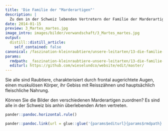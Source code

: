 ```yaml
---
title: 'Die Familie der "Marderartigen"'
description: |
  Zu den in der Schweiz lebenden Vertretern der Familie der Marderartigen (Mustelidae) gehören nebst unseren Zielarten Hermelin (Mustela erminea), Mauswiesel (Mustela nivalis) und Iltis (Mustela putorius) auch der Dachs (Meles meles), der Steinmarder (Martes foina) und der Baummarder (Martes martes). In der Schweiz ausgestorbenen sind Fischotter (Lutra lutra) und Europäischer Nerz (Mustela lutreola).
date: 2014-01-15
preview: 3_Martes_martes.jpg
image_intro: images/bilder/verwandschaft/3_Martes_martes.jpg
output:
  distill::distill_article:
    self_contained: false
canonical: /faszination-kleinraubtiere/unsere-leitarten/13-die-familie-der-marderartigen
params:
  rmdpath: _faszination-kleinraubtiere-unsere-leitarten/13-die-familie-der-marderartigen/13-die-familie-der-marderartigen.Rmd
  editurl: https://github.com/wieselundco/website/edit/master/
---
```



<!-- {vsig} bilder/verwandschaft{/vsig} -->

<!-- {vsig\_c}1|1\_Mustela\_nivalis\_1.jpg|Mauswiesel|*Mustela -->
<!-- nivalis*{/vsig\_c} -->

<!-- {vsig\_c}1|1\_Mustela\_nivalis\_2.jpg|Mauswiesel|*Mustela -->
<!-- nivalis*{/vsig\_c} -->

<!-- {vsig\_c}1|1\_Mustela\_nivalis\_3.jpg|Mauswiesel|*Mustela -->
<!-- nivalis*{/vsig\_c} -->

<!-- {vsig\_c}1|2\_Mustela\_erminea.jpg|Hermelin|*Mustela erminea*{/vsig\_c} -->

<!-- {vsig\_c}1|3\_Martes\_martes.jpg|Baummarder|*Martes martes*{/vsig\_c} -->

<!-- {vsig\_c}1|4\_Martes\_foina.jpg|Steinmarder|*Martes foina*{/vsig\_c} -->

<!-- {vsig\_c}1|5\_Mustela\_putorius.jpg|Iltis|*Mustela putorius*{/vsig\_c} -->

<!-- {vsig\_c}1|6\_Meles\_meles.jpg|Dachs|*Meles meles*{/vsig\_c} -->

Sie alle sind Raubtiere, charakterisiert durch frontal augerichtete
Augen, einen muskulösen Körper, ihr Gebiss mit Reisszähnen und
hauptsächlich fleischliche Nahrung.

Können Sie die Bilder den verschiedenen Marderartigen zuordnen? Es sind
alle in der Schweiz bis anhin überlebenden Arten vertreten.

```r
pander::pandoc.horizontal.rule()

pander::pandoc.link(url = glue::glue('{params$editurl}{params$rmdpath}'),text = 'Artikel bearbeiten')
```

<!--http://wieselundco.ch/faszination-kleinraubtiere/unsere-leitarten/13-die-familie-der-marderartigen-->
